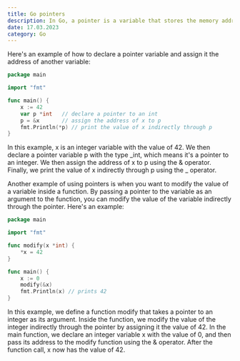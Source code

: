 ```yaml
---
title: Go pointers
description: In Go, a pointer is a variable that stores the memory address of another variable. When you have a pointer to a variable, you can indirectly access the value of the variable through the pointer.
date: 17.03.2023
category: Go
---
```


Here's an example of how to declare a pointer variable and assign it the address of another variable:

```go
package main

import "fmt"

func main() {
    x := 42
    var p *int   // declare a pointer to an int
    p = &x       // assign the address of x to p
    fmt.Println(*p) // print the value of x indirectly through p
}
```

In this example, x is an integer variable with the value of 42. We then declare a pointer variable p with the type _int, which means it's a pointer to an integer. We then assign the address of x to p using the & operator. Finally, we print the value of x indirectly through p using the _ operator.

Another example of using pointers is when you want to modify the value of a variable inside a function. By passing a pointer to the variable as an argument to the function, you can modify the value of the variable indirectly through the pointer. Here's an example:

```go
package main

import "fmt"

func modify(x *int) {
    *x = 42
}

func main() {
    x := 0
    modify(&x)
    fmt.Println(x) // prints 42
}
```

In this example, we define a function modify that takes a pointer to an integer as its argument. Inside the function, we modify the value of the integer indirectly through the pointer by assigning it the value of 42. In the main function, we declare an integer variable x with the value of 0, and then pass its address to the modify function using the & operator. After the function call, x now has the value of 42.

